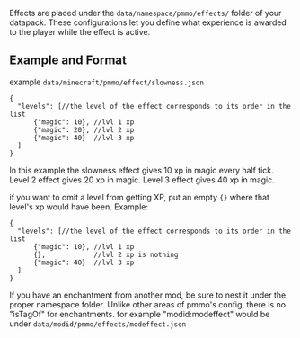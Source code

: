 Effects are placed under the `data/namespace/pmmo/effects/` folder of your datapack.  These configurations let you define what experience is awarded to the player while the effect is active.

## Example and Format
example `data/minecraft/pmmo/effect/slowness.json`
```json5
{
  "levels": [//the level of the effect corresponds to its order in the list
      {"magic": 10}, //lvl 1 xp
      {"magic": 20}, //lvl 2 xp
      {"magic": 40}  //lvl 3 xp
  ]
}
```
In this example the slowness effect gives 10 xp in magic every half tick.  Level 2 effect gives 20 xp in magic.  Level 3 effect gives 40 xp in magic.

if you want to omit a level from getting XP, put an empty `{}` where that level's xp would have been.  Example:
```json5
{
  "levels": [//the level of the effect corresponds to its order in the list
      {"magic": 10}, //lvl 1 xp
      {},            //lvl 2 xp is nothing
      {"magic": 40}  //lvl 3 xp
  ]
}
```

If you have an enchantment from another mod, be sure to nest it under the proper namespace folder.  Unlike other areas of pmmo's config, there is no "isTagOf" for enchantments.  for example "modid:modeffect" would be under `data/modid/pmmo/effects/modeffect.json`